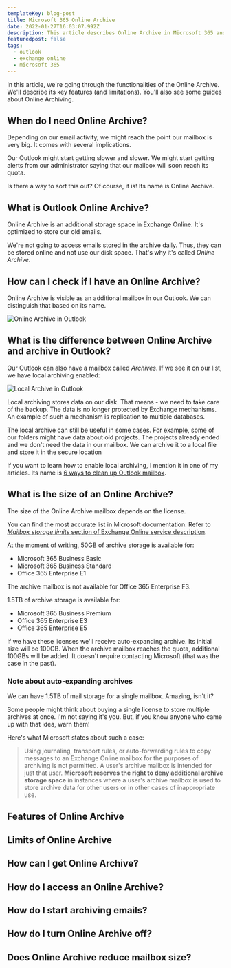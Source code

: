 ```yaml
---
templateKey: blog-post
title: Microsoft 365 Online Archive
date: 2022-01-27T16:03:07.992Z
description: This article describes Online Archive in Microsoft 365 and its features.
featuredpost: false
tags: 
  - outlook
  - exchange online
  - microsoft 365
---
```

In this article, we're going through the functionalities of the Online Archive. We'll describe its key features (and limitations). You'll also see some guides about Online Archiving.

## When do I need Online Archive?

Depending on our email activity, we might reach the point our mailbox is very big. It comes with several implications.

Our Outlook might start getting slower and slower. We might start getting alerts from our administrator saying that our mailbox will soon reach its quota.

Is there a way to sort this out? Of course, it is! Its name is Online Archive.

## What is Outlook Online Archive?

Online Archive is an additional storage space in Exchange Online. It's optimized to store our old emails.

We're not going to access emails stored in the archive daily. Thus, they can be stored online and not use our disk space. That's why it's called *Online Archive*.

## How can I check if I have an Online Archive?

Online Archive is visible as an additional mailbox in our Outlook. We can distinguish that based on its name.

![Online Archive in Outlook](../../img/20220124-172853-UvM12bSgCb.png)

## What is the difference between Online Archive and archive in Outlook?

Our Outlook can also have a mailbox called *Archives*. If we see it on our list, we have local archiving enabled:

![Local Archive in Outlook](../../img/20220124-173151-fDyhXCW3JR.png)

Local archiving stores data on our disk. That means - we need to take care of the backup. The data is no longer protected by Exchange mechanisms. An example of such a mechanism is replication to multiple databases.

The local archive can still be useful in some cases. For example, some of our folders might have data about old projects. The projects already ended and we don't need the data in our mailbox. We can archive it to a local file and store it in the secure location

<Tip>

  If you want to learn how to enable local archiving, I mention it in one of my articles. Its name is [6 ways to clean up Outlook mailbox](/outlook-mailbox-clean-up).

</Tip>

## What is the size of an Online Archive?

The size of the Online Archive mailbox depends on the license.

You can find the most accurate list in Microsoft documentation. Refer to [*Mailbox storage limits* section of Exchange Online service description](https://docs.microsoft.com/en-us/office365/servicedescriptions/exchange-online-service-description/exchange-online-limits#mailbox-storage-limits).

At the moment of writing, 50GB of archive storage is available for:

* Microsoft 365 Business Basic
* Microsoft 365 Business Standard
* Office 365 Enterprise E1

The archive mailbox is not available for Office 365 Enterprise F3.

1.5TB of archive storage is available for:

* Microsoft 365 Business Premium
* Office 365 Enterprise E3
* Office 365 Enterprise E5

If we have these licenses we'll receive auto-expanding archive. Its initial size will be 100GB. When the archive mailbox reaches the quota, additional 100GBs will be added. It doesn't require contacting Microsoft (that was the case in the past).

### Note about auto-expanding archives

We can have 1.5TB of mail storage for a single mailbox. Amazing, isn't it?

Some people might think about buying a single license to store multiple archives at once. I'm not saying it's you. But, if you know anyone who came up with that idea, warn them!

Here's what Microsoft states about such a case:

> Using journaling, transport rules, or auto-forwarding rules to copy messages to an Exchange Online mailbox for the purposes of archiving is not permitted. A user's archive mailbox is intended for just that user. **Microsoft reserves the right to deny additional archive storage space** in instances where a user's archive mailbox is used to store archive data for other users or in other cases of inappropriate use.

## Features of Online Archive

## Limits of Online Archive

## How can I get Online Archive?

## How do I access an Online Archive?

## How do I start archiving emails?

## How do I turn Online Archive off?

## Does Online Archive reduce mailbox size?